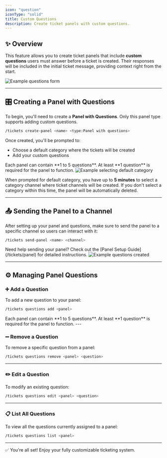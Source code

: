 ```yaml
---
icon: "question"
iconType: "solid"
title: Custom Questions
description: Create ticket panels with custom questions.
---
```


## ✨ Overview

This feature allows you to create ticket panels that include **custom questions** users must answer before a ticket is created. Their responses will be included in the initial ticket message, providing context right from the start.

<Frame>
  <img src="/images/tickets/example-question.png" alt="Example questions form"/>
</Frame>

---

## 🎛️ Creating a Panel with Questions

To begin, you'll need to create a **Panel with Questions**. Only this panel type supports adding custom questions.

```sh
/tickets create-panel <name> <type:Panel with questions>
```

Once created, you'll be prompted to:

- Choose a default category where the tickets will be created
- Add your custom questions

<Warning>
Each panel can contain **1 to 5 questions**. At least **1 question** is required for the panel to function.
</Warning>

<Frame>
  <img src="/images/tickets/example-selecting-default-category-prompt.png" alt="Example selecting default category"/>
</Frame>

When prompted for default category, you have up to **5 minutes** to select a category channel where ticket channels will be created.
If you don't select a category within this time, the panel will be automatically deleted.

---

## 📤 Sending the Panel to a Channel

After setting up your panel and questions, make sure to send the panel to a specific channel so users can interact with it:

```sh
/tickets send-panel <name> <channel>
```

<Note>
Need help sending your panel? Check out the [Panel Setup Guide](/tickets/panel) for detailed instructions.
</Note>

<Frame>
  <img src="/images/tickets/example-questioncreated.png" alt="Example questions created"/>
</Frame>

---

## ⚙️ Managing Panel Questions

### ➕ Add a Question

To add a new question to your panel:

```sh
/tickets questions add <panel>
```
<Warning>
Each panel can contain **1 to 5 questions**. At least **1 question** is required for the panel to function.
</Warning>
---

### ➖ Remove a Question

To remove a specific question from a panel:

```sh
/tickets questions remove <panel> <question>
```

---

### ✏️ Edit a Question

To modify an existing question:

```sh
/tickets questions edit <panel> <question>
```

---

### 📋 List All Questions

To view all the questions currently assigned to a panel:

```sh
/tickets questions list <panel>
```

---

✅ You're all set! Enjoy your fully customizable ticketing system.
